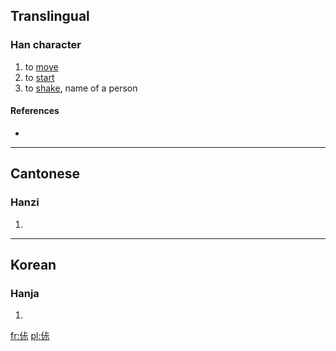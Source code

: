 ==Translingual==

===Han character===
{{Han char|rn=9|rad=人|as=06|sn=8|four=|canj=人卜一火 (OYMF)}}

# to [[move]]
# to [[start]]
# to [[shake]], name of a person

====References====
* {{Han ref|kx=0102.291|hdz=10147.050|uh=3450|ud=13392}}

----

==Cantonese==

===Hanzi===
{{yue-hanzi|jyut=|y=suk1}}

# {{defn|lang=yue|sort=人06}}

----

==Korean==

===Hanja===
{{ko-hanja|hangeul=숙|rv=suk|mr=suk|y=swuk}}

# {{defn|lang=ko|sort=人06}}

[[fr:㑐]]
[[pl:㑐]]